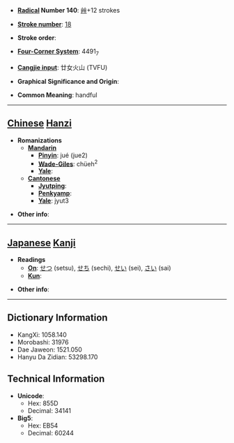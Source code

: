 * '''[[Wiktionary:Chinese radical index| Radical]] Number 140''': [[Wiktionary:Chinese radical index 艸|艸]]+12 strokes

* '''[[Wiktionary:Chinese total strokes index|Stroke number]]''': [[Wiktionary:Chinese total strokes index 18|18]]

* '''Stroke order''': 

* '''[[Wiktionary:Chinese four corner index|Four-Corner System]]''': 4491<sub>7</sub>

* '''[[Wiktionary:Chinese Cangjie index|Cangjie input]]''': 廿女火山 (TVFU)

* '''Graphical Significance and Origin''': 

* '''Common Meaning''': handful

----

== [[Chinese]] [[Hanzi]] ==

* '''Romanizations'''
** '''[[Mandarin]]'''
*** '''[[Pinyin]]''': jué (jue2)
*** '''[[Wade-Giles]]''': chüeh<sup>2</sup>
*** '''[[Yale]]''': 
** '''[[Cantonese]]'''
*** '''[[Jyutping]]''':
*** '''[[Penkyamp]]''': 
*** '''[[Yale]]''': jyut3

* '''Other info''': 

----

== [[Japanese]] [[Kanji]] ==

* '''Readings'''
** '''[[On]]''': [[せつ]] (setsu), [[せち]] (sechi), [[せい]] (sei), [[さい]] (sai)
** '''[[Kun]]''': 

* '''Other info''':  

----

== Dictionary Information ==

* KangXi: 1058.140
* Morobashi: 31976
* Dae Jaweon: 1521.050
* Hanyu Da Zidian: 53298.170

== Technical Information ==

* '''Unicode''':
** Hex: 855D
** Decimal: 34141
* '''Big5''':
** Hex: EB54
** Decimal: 60244